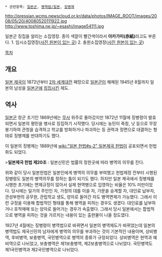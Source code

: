  * 관련항목: [[일본군]], [[병역법/일본]], [[징병제]]

http://pressian.wcms.newscloud.or.kr/data/photos/IMAGE_ROOT/images/2008/05/20/40080520111922.jpg
http://www.toshima.ne.jp/~esashi/image54111.jpg

일본군 징집을 알리는 소집영장. 종이 색깔이 빨간색이라서 '''아카가미(赤紙)'''라고도 부른다.
1. 임시소집영장([http://www.pressian.com/news/article.html?no=55927 사진 원본이 있는 곳])
2. 충원소집영장([http://www.toshima.ne.jp/~esashi/war1.htm 사진 원본이 있는 곳])

[[목차]]

== 개요 ==
[[일본 제국]]이 1872년부터 [[2차 세계대전]] 패망으로 [[일본군]]이 해체된 1945년 8월까지 일본의 남성을 [[일본군]]에 [[징집]]시킨 제도.

== 역사 ==
[[일본군]] 창군 초기인 1869년에는 [[무사]] 위주로 돌아갔지만 1872년 11월에 징병령이 발효되면서 일본의 평민을 병사로 징집하기 시작했다. 당시에는 농민이 죽창, 낫 등으로 무장봉기하여 관청을 습격하고 학교를 방화하거나 파괴하는 등 권력과 정면으로 대결하는 형태로 징병제를 반대하기도 했다.

이 일본의 징병제는 1889년에 [[wiki:"일본 헌법#s-2" 일본제국 헌법]]이 공포되면서 헌법화도 되었다.

>'''일본제국 헌법 제20조''' :  일본신민은 법률의 정한곳에 따라 병역의 의무를 진다.

위와 같이 당시 일본헌법은 일본인에게 병역의 의무를 부여했고 헌법제정 전부터 시행된 징병령도 일본의 병역의무를 정하는 틀이 되기도 했다. 하지만 일본 제국에서 징병제를 시행한 초기에는 면제규정이 많아서 실제 현역병으로 입영하는 비율은 10% 미만이었다. 당시에는 일가의 주인인 자, 가정의 대를 이을 자, 가문을 승계할 자, 대인료 납부자, 관성부현의 공무원, 관립학교 생도, 양자로 들어간 자도 병역면제가 가능했다. 그래서 이런 규정을 이용해 합법적인 형태를 통해 병역을 피하는 경우도 생겼다. 대인료를 납부하거나 호적매매 또는 양자로 들어가는 경우가 속출했다. 그래서 당시 일본에서는 합법적으로 병역을 피하는 것을 가르치는 내용이 있는 출판물이 나올 정도였다.

1927년 4월에는 징병령이 병역법으로 바뀌면서 일본의 병역제도가 바뀌었는데 일본의 병역법도 제국신민의 남자에게 병역의 의무를 부과하는 것이 기본적인 내용이며, 상비병역, 후비병역, 보충병역, 국민병역으로 병역의 종류가 규정되었다. 상비병역은 현역과 예비역으로 나뉘었고, 보충병역은 제1보충병역, 제2보충병역으로 나뉘었다. 국민병역도 제1국민병역과 제2국민병역으로 나뉘었다.

